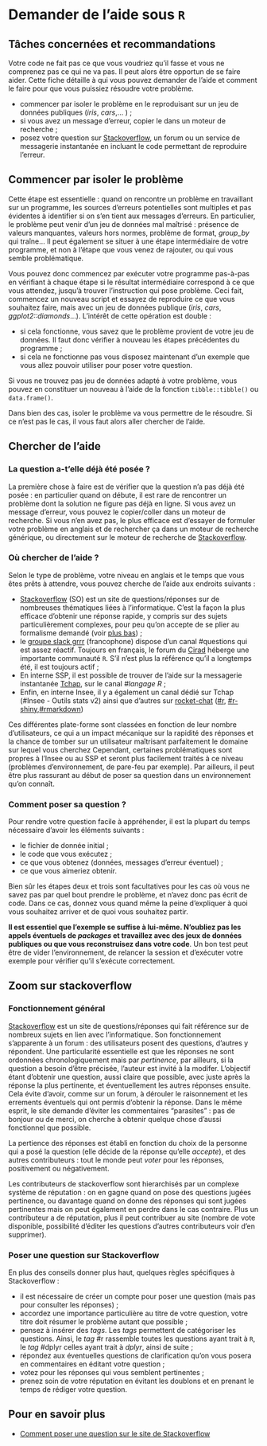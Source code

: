 # Demander de l'aide sous `R`

## Tâches concernées et recommandations

Votre code ne fait pas ce que vous voudriez qu'il fasse et vous ne comprenez pas ce qui ne va pas. Il peut alors être opportun de se faire aider. Cette fiche détaille à qui vous pouvez demander de l'aide et comment le faire pour que vous puissiez résoudre votre problème.

::: {.recommandation data-latex=""}
* commencer par isoler le problème en le reproduisant sur un jeu de données publiques (_iris_, _cars_,... ) ;
* si vous avez un message d'erreur, copier le dans un moteur de recherche ;
* posez votre question sur [Stackoverflow](https://stackoverflow.com/), un forum ou un service de messagerie instantanée en incluant le code permettant de reproduire l'erreur.
:::

## Commencer par isoler le problème

Cette étape est essentielle : quand on rencontre un problème en travaillant sur un programme, les sources d'erreurs potentielles sont multiples et pas évidentes à identifier si on s'en tient aux messages d'erreurs. En particulier, le problème peut venir d'un jeu de données mal maîtrisé : présence de valeurs manquantes, valeurs hors normes, problème de format, *group_by* qui traîne... Il peut également se situer à une étape intermédiaire de votre programme, et non à l'étape que vous venez de rajouter, ou qui vous semble problématique. 

Vous pouvez donc commencez par exécuter votre programme pas-à-pas en vérifiant à chaque étape si le résultat intermédiaire correspond à ce que vous attendez, jusqu'à trouver l'instruction qui pose problème. Ceci fait, commencez un nouveau script et essayez de reproduire ce que vous souhaitez faire, mais avec un jeu de données publique (_iris_, _cars_, _ggplot2::diamonds_...). L'intérêt de cette opération est double :

* si cela fonctionne, vous savez que le problème provient de votre jeu de données. Il faut donc vérifier à nouveau les étapes précédentes du programme ;
* si cela ne fonctionne pas vous disposez maintenant d'un exemple que vous allez pouvoir utiliser pour poser votre question.

Si vous ne trouvez pas jeu de données adapté à votre problème, vous pouvez en constituer un nouveau à l'aide de la fonction `tibble::tibble()` ou `data.frame()`. 

Dans bien des cas, isoler le problème va vous permettre de le résoudre. Si ce n'est pas le cas, il vous faut alors aller chercher de l'aide.

## Chercher de l'aide

### La question a-t'elle déjà été posée ?

La première chose à faire est de vérifier que la question n'a pas déjà été posée : en particulier quand on débute, il est rare de rencontrer un problème dont la solution ne figure pas déjà en ligne. Si vous avez un message d'erreur, vous pouvez le copier/coller dans un moteur de recherche. Si vous n'en avez pas, le plus efficace est d'essayer de formuler votre problème en anglais et de rechercher ça dans un moteur de recherche générique, ou directement sur le moteur de recherche de [Stackoverflow](Zoom sur stackoverflow). 

### Où chercher de l'aide ?

Selon le type de problème, votre niveau en anglais et le temps que vous êtes prêts à attendre, vous pouvez cherche de l'aide aux endroits suivants :

* [Stackoverflow](https://stackoverflow.com/) (SO) est un site de questions/réponses sur de nombreuses thématiques liées à l'informatique. C'est la façon la plus efficace d'obtenir une réponse rapide, y compris sur des sujets particulièrement complexes, pour peu qu'on accepte de se plier au formalisme demandé (voir [plus bas](Zoom sur stackoverflow)) ;
* le [groupe slack grrr](https://r-grrr.slack.com) (francophone) dispose d'un canal #questions qui est assez réactif. Toujours en français, le forum du [Cirad](https://fr.wikipedia.org/wiki/Centre_de_coop%C3%A9ration_internationale_en_recherche_agronomique_pour_le_d%C3%A9veloppement) héberge une importante communauté `R`. S'il n'est plus la référence qu'il a longtemps été, il est toujours actif ;
* En interne SSP, il est possible de trouver de l'aide sur la messagerie instantanée [Tchap](https://tchap.gouv.fr/), sur le canal _#langage R_ ;
* Enfin, en interne Insee, il y a également un canal dédié sur Tchap (#Insee - Outils stats v2) ainsi que d'autres sur [rocket-chat](https://rocket-chat.stable.innovation.insee.eu) ([#r](https://rocket-chat.stable.innovation.insee.eu/channel/r), [#r-shiny](https://rocket-chat.stable.innovation.insee.eu/channel/r-shiny),[#rmarkdown](https://rocket-chat.stable.innovation.insee.eu/channel/rmarkdown))

Ces différentes plate-forme sont classées en fonction de leur nombre d'utilisateurs, ce qui a un impact mécanique sur la rapidité des réponses et la chance de tomber sur un utilisateur maîtrisant parfaitement le domaine sur lequel vous cherchez Cependant, certaines problématiques sont propres à l'Insee ou au SSP et seront plus facilement traités à ce niveau (problèmes d'environnement, de pare-feu par exemple). Par ailleurs, il peut être plus rassurant au début de poser sa question dans un environnement qu'on connaît. 

### Comment poser sa question ?

Pour rendre votre question facile à appréhender, il est la plupart du temps nécessaire d'avoir les éléments suivants :

* le fichier de donnée initial ;
* le code que vous exécutez ;
* ce que vous obtenez (données, messages d'erreur éventuel) ;
* ce que vous aimeriez obtenir. 

Bien sûr les étapes deux et trois sont facultatives pour les cas où vous ne savez pas par quel bout prendre le problème, et n'avez donc pas écrit de code. Dans ce cas, donnez vous quand même la peine d'expliquer à quoi vous souhaitez arriver et de quoi vous souhaitez partir. 

**Il est essentiel que l'exemple se suffise à lui-même. N'oubliez pas les appels éventuels de _packages_ et travaillez avec des jeux de données publiques ou que vous reconstruisez dans votre code**. Un bon test peut être de vider l'environnement, de relancer la session et d'exécuter votre exemple pour vérifier qu'il s'exécute correctement.

## Zoom sur stackoverflow

### Fonctionnement général

[Stackoverflow](https://stackoverflow.com) est un site de questions/réponses qui fait référence sur de nombreux sujets en lien avec l'informatique. Son fonctionnement s'apparente à un forum : des utilisateurs posent des questions, d'autres y répondent. Une particularité essentielle est que les réponses ne sont ordonnées chronologiquement mais par _pertinence_, par ailleurs, si la question a besoin d'être précisée, l'auteur est invité à la modifer. L'objectif étant d'obtenir une question, aussi claire que possible, avec juste après la réponse la plus pertinente, et éventuellement les autres réponses ensuite. Cela évite d'avoir, comme sur un forum, à dérouler le raisonnement et les errements éventuels qui ont permis d'obtenir la réponse. Dans le même esprit, le site demande d'éviter les commentaires "parasites" : pas de bonjour ou de merci, on cherche à obtenir quelque chose d'aussi fonctionnel que possible. 

La pertience des réponses est établi en fonction du choix de la personne qui a posé la question (elle décide de la réponse qu'elle _accepte_), et des autres contributeurs : tout le monde peut _voter_ pour les réponses, positivement ou négativement.

Les contributeurs de stackoverflow sont hierarchisés par un complexe système de réputation : on en gagne quand on pose des questions jugées pertinence, ou davantage quand on donne des réponses qui sont jugées pertinentes mais on peut également en perdre dans le cas contraire. Plus un contributeur a de réputation, plus il peut contribuer au site (nombre de vote disponible, possibilité d'éditer les questions d'autres contributeurs voir d'en supprimer).

### Poser une question sur Stackoverflow

En plus des conseils donner plus haut, quelques règles spécifiques à Stackoverflow :

* il est nécessaire de créer un compte pour poser une question (mais pas pour consulter les réponses) ;
* accordez une importance particulière au titre de votre question, votre titre doit résumer le problème autant que possible ;
* pensez à insérer des _tags_. Les _tags_ permettent de catégoriser les questions. Ainsi, le _tag_ #r rassemble toutes les questions ayant trait à `R`, le _tag_ #dplyr celles ayant trait à _dplyr_, ainsi de suite ;
* répondez aux éventuelles questions de clarification qu'on vous posera en commentaires en éditant votre question ;
* votez pour les réponses qui vous semblent pertinentes ;
* prenez soin de votre réputation en évitant les doublons et en prenant le temps de rédiger votre question.

## Pour en savoir plus

* [Comment poser une question sur le site de Stackoverflow](https://stackoverflow.com/help/how-to-ask)
